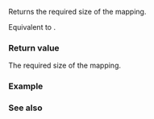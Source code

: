 {{cpp/container/mdspan/layout_left/mapping/title|stride}}
{{cpp/container/mdspan/layout_left/mapping/navbar}}
{{ddcl|since=c++23|
constexpr index_type required_span_size() const noexcept;
}}
Returns the required size of the mapping.

Equivalent to {{box|{{c/core|return}}{{nbspt}}{{ltt|cpp/container/mdspan/extents}}{{c/core|().}}{{lti|cpp/container/mdspan/extents/fwd-prod-of-extents}}{{c/core|(extents_type::rank());}}}}.

===Return value===
The required size of the mapping.

===Example===
{{example}}

===See also===
{{dsc begin}}
{{dsc inc|cpp/container/mdspan/layout_mapping/dsc required_span_size|layout_right}}
{{dsc inc|cpp/container/mdspan/layout_mapping/dsc required_span_size|layout_stride}}
{{dsc inc|cpp/container/mdspan/dsc size}}
{{dsc end}}

{{langlinks|de|es|ja|ru|zh}}
